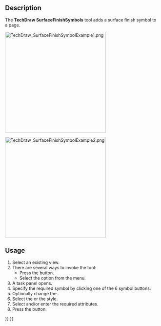 <languages/>
<translate>

<!--T:1-->
{{Docnav
|[[TechDraw_WeldSymbol|WeldSymbol]]
|[[TechDraw_HoleShaftFit|HoleShaftFit]]
|[[TechDraw_Workbench|TechDraw]]
|IconL=TechDraw_WeldSymbol.svg
|IconR=TechDraw_HoleShaftFit.svg
|IconC=Workbench_TechDraw.svg
}}

<!--T:2-->
{{GuiCommand
|Name=TechDraw SurfaceFinishSymbols
|MenuLocation=TechDraw → Symbols → Create a Surface Finish Symbol
|Workbenches=[[TechDraw_Workbench|TechDraw]]
|Version=0.21
}}

==Description== <!--T:3-->

<!--T:4-->
The '''TechDraw SurfaceFinishSymbols''' tool adds a surface finish symbol to a page.

</translate>
[[Image:TechDraw_SurfaceFinishSymbolExample1.png|330px]]
<translate>
<!--T:5-->
{{Caption|The task panel with the ISO style selected. On the right the created symbol.}}

</translate>
[[Image:TechDraw_SurfaceFinishSymbolExample2.png|330px]]
<translate>
<!--T:6-->
{{Caption|The task panel with the ASME style selected. On the right the created symbol.}}

==Usage== <!--T:7-->

<!--T:8-->
# Select an existing view.
# There are several ways to invoke the tool:
#* Press the {{Button|[[Image:TechDraw_SurfaceFinishSymbols.svg|16px]] [[TechDraw_SurfaceFinishSymbols|Create a Surface Finish Symbol]]}} button.
#* Select the {{MenuCommand|TechDraw → Symbols → [[Image:TechDraw_SurfaceFinishSymbols.svg|16px]] Create a Surface Finish Symbol}} option from the menu.
# A task panel opens.
# Specify the required symbol by clicking one of the 6 symbol buttons.
# Optionally change the {{MenuCommand|Symbol angle}}.
# Select the {{MenuCommand|ISO}} or the {{MenuCommand|ASME}} style.
# Select and/or enter the required attributes.
# Press the {{Button|OK}} button.


<!--T:9-->
{{Docnav
|[[TechDraw_WeldSymbol|WeldSymbol]]
|[[TechDraw_HoleShaftFit|HoleShaftFit]]
|[[TechDraw_Workbench|TechDraw]]
|IconL=TechDraw_WeldSymbol.svg
|IconR=TechDraw_HoleShaftFit.svg
|IconC=Workbench_TechDraw.svg
}}

</translate>
{{TechDraw Tools navi{{#translation:}}}}
{{Userdocnavi{{#translation:}}}}